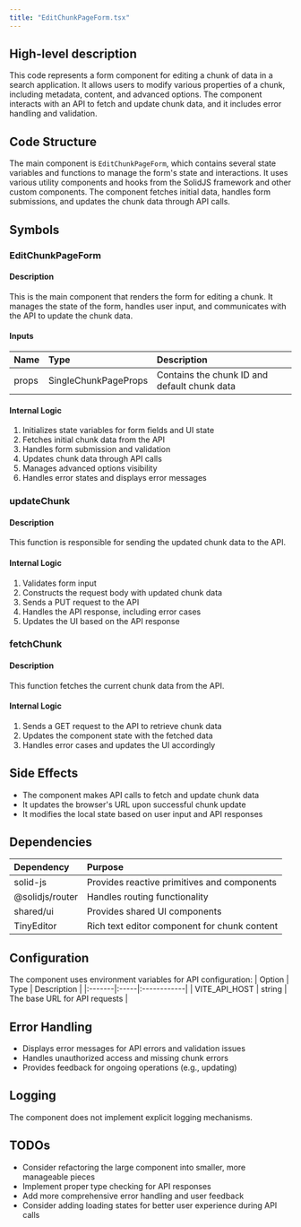 ```yaml
---
title: "EditChunkPageForm.tsx"
---
```


## High-level description
This code represents a form component for editing a chunk of data in a search application. It allows users to modify various properties of a chunk, including metadata, content, and advanced options. The component interacts with an API to fetch and update chunk data, and it includes error handling and validation.

## Code Structure
The main component is `EditChunkPageForm`, which contains several state variables and functions to manage the form's state and interactions. It uses various utility components and hooks from the SolidJS framework and other custom components. The component fetches initial data, handles form submissions, and updates the chunk data through API calls.

## Symbols

### EditChunkPageForm
#### Description
This is the main component that renders the form for editing a chunk. It manages the state of the form, handles user input, and communicates with the API to update the chunk data.

#### Inputs
| Name | Type | Description |
|:-----|:-----|:------------|
| props | SingleChunkPageProps | Contains the chunk ID and default chunk data |

#### Internal Logic
1. Initializes state variables for form fields and UI state
2. Fetches initial chunk data from the API
3. Handles form submission and validation
4. Updates chunk data through API calls
5. Manages advanced options visibility
6. Handles error states and displays error messages

### updateChunk
#### Description
This function is responsible for sending the updated chunk data to the API.

#### Internal Logic
1. Validates form input
2. Constructs the request body with updated chunk data
3. Sends a PUT request to the API
4. Handles the API response, including error cases
5. Updates the UI based on the API response

### fetchChunk
#### Description
This function fetches the current chunk data from the API.

#### Internal Logic
1. Sends a GET request to the API to retrieve chunk data
2. Updates the component state with the fetched data
3. Handles error cases and updates the UI accordingly

## Side Effects
- The component makes API calls to fetch and update chunk data
- It updates the browser's URL upon successful chunk update
- It modifies the local state based on user input and API responses

## Dependencies
| Dependency | Purpose |
|:-----------|:--------|
| solid-js | Provides reactive primitives and components |
| @solidjs/router | Handles routing functionality |
| shared/ui | Provides shared UI components |
| TinyEditor | Rich text editor component for chunk content |

## Configuration
The component uses environment variables for API configuration:
| Option | Type | Description |
|:-------|:-----|:------------|
| VITE_API_HOST | string | The base URL for API requests |

## Error Handling
- Displays error messages for API errors and validation issues
- Handles unauthorized access and missing chunk errors
- Provides feedback for ongoing operations (e.g., updating)

## Logging
The component does not implement explicit logging mechanisms.

## TODOs
- Consider refactoring the large component into smaller, more manageable pieces
- Implement proper type checking for API responses
- Add more comprehensive error handling and user feedback
- Consider adding loading states for better user experience during API calls